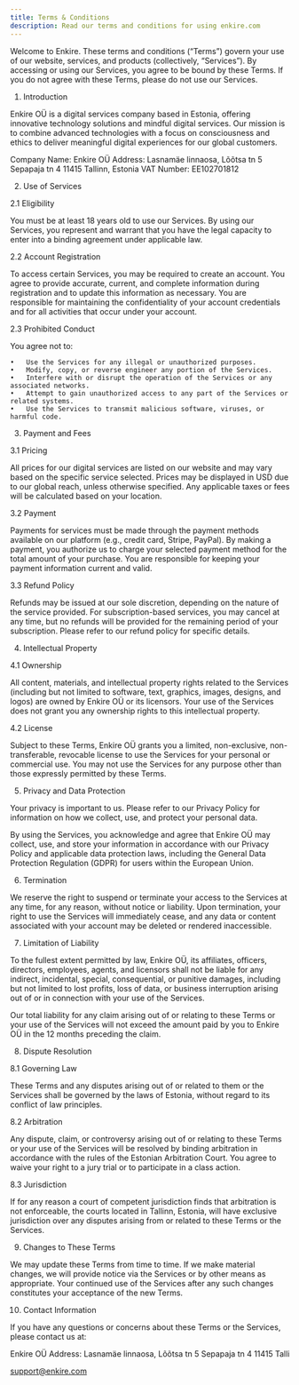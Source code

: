 ```yaml
---
title: Terms & Conditions
description: Read our terms and conditions for using enkire.com
---
```


Welcome to Enkire. These terms and conditions (“Terms”) govern your use of our website, services, and products (collectively, “Services”). By accessing or using our Services, you agree to be bound by these Terms. If you do not agree with these Terms, please do not use our Services.

1. Introduction

Enkire OÜ is a digital services company based in Estonia, offering innovative technology solutions and mindful digital services. Our mission is to combine advanced technologies with a focus on consciousness and ethics to deliver meaningful digital experiences for our global customers.

Company Name: Enkire OÜ
Address:
Lasnamäe linnaosa, Lõõtsa tn 5
Sepapaja tn 4
11415 Tallinn, Estonia
VAT Number: EE102701812

2. Use of Services

2.1 Eligibility

You must be at least 18 years old to use our Services. By using our Services, you represent and warrant that you have the legal capacity to enter into a binding agreement under applicable law.

2.2 Account Registration

To access certain Services, you may be required to create an account. You agree to provide accurate, current, and complete information during registration and to update this information as necessary. You are responsible for maintaining the confidentiality of your account credentials and for all activities that occur under your account.

2.3 Prohibited Conduct

You agree not to:

	•	Use the Services for any illegal or unauthorized purposes.
	•	Modify, copy, or reverse engineer any portion of the Services.
	•	Interfere with or disrupt the operation of the Services or any associated networks.
	•	Attempt to gain unauthorized access to any part of the Services or related systems.
	•	Use the Services to transmit malicious software, viruses, or harmful code.

3. Payment and Fees

3.1 Pricing

All prices for our digital services are listed on our website and may vary based on the specific service selected. Prices may be displayed in USD due to our global reach, unless otherwise specified. Any applicable taxes or fees will be calculated based on your location.

3.2 Payment

Payments for services must be made through the payment methods available on our platform (e.g., credit card, Stripe, PayPal). By making a payment, you authorize us to charge your selected payment method for the total amount of your purchase. You are responsible for keeping your payment information current and valid.

3.3 Refund Policy

Refunds may be issued at our sole discretion, depending on the nature of the service provided. For subscription-based services, you may cancel at any time, but no refunds will be provided for the remaining period of your subscription. Please refer to our refund policy for specific details.

4. Intellectual Property

4.1 Ownership

All content, materials, and intellectual property rights related to the Services (including but not limited to software, text, graphics, images, designs, and logos) are owned by Enkire OÜ or its licensors. Your use of the Services does not grant you any ownership rights to this intellectual property.

4.2 License

Subject to these Terms, Enkire OÜ grants you a limited, non-exclusive, non-transferable, revocable license to use the Services for your personal or commercial use. You may not use the Services for any purpose other than those expressly permitted by these Terms.

5. Privacy and Data Protection

Your privacy is important to us. Please refer to our Privacy Policy for information on how we collect, use, and protect your personal data.

By using the Services, you acknowledge and agree that Enkire OÜ may collect, use, and store your information in accordance with our Privacy Policy and applicable data protection laws, including the General Data Protection Regulation (GDPR) for users within the European Union.

6. Termination

We reserve the right to suspend or terminate your access to the Services at any time, for any reason, without notice or liability. Upon termination, your right to use the Services will immediately cease, and any data or content associated with your account may be deleted or rendered inaccessible.

7. Limitation of Liability

To the fullest extent permitted by law, Enkire OÜ, its affiliates, officers, directors, employees, agents, and licensors shall not be liable for any indirect, incidental, special, consequential, or punitive damages, including but not limited to lost profits, loss of data, or business interruption arising out of or in connection with your use of the Services.

Our total liability for any claim arising out of or relating to these Terms or your use of the Services will not exceed the amount paid by you to Enkire OÜ in the 12 months preceding the claim.

8. Dispute Resolution

8.1 Governing Law

These Terms and any disputes arising out of or related to them or the Services shall be governed by the laws of Estonia, without regard to its conflict of law principles.

8.2 Arbitration

Any dispute, claim, or controversy arising out of or relating to these Terms or your use of the Services will be resolved by binding arbitration in accordance with the rules of the Estonian Arbitration Court. You agree to waive your right to a jury trial or to participate in a class action.

8.3 Jurisdiction

If for any reason a court of competent jurisdiction finds that arbitration is not enforceable, the courts located in Tallinn, Estonia, will have exclusive jurisdiction over any disputes arising from or related to these Terms or the Services.

9. Changes to These Terms

We may update these Terms from time to time. If we make material changes, we will provide notice via the Services or by other means as appropriate. Your continued use of the Services after any such changes constitutes your acceptance of the new Terms.

10. Contact Information

If you have any questions or concerns about these Terms or the Services, please contact us at:

Enkire OÜ
Address:
Lasnamäe linnaosa, Lõõtsa tn 5
Sepapaja tn 4
11415 Talli

support@enkire.com

